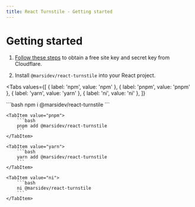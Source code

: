 ```yaml
---
title: React Turnstile - Getting started
---
```


# Getting started

1. [Follow these steps](https://developers.cloudflare.com/turnstile/get-started/) to obtain a free site key and secret key from Cloudflare.

2. Install `@marsidev/react-turnstile` into your React project.

<Tabs
  values={[
    { label: 'npm', value: 'npm' },
    { label: 'pnpm', value: 'pnpm' },
    { label: 'yarn', value: 'yarn' },
    { label: 'ni', value: 'ni' },
  ]}
>
  <TabItem value="npm">
    ```bash
    npm i @marsidev/react-turnstile
    ```
  </TabItem>

	<TabItem value="pnpm">
		```bash
		pnpm add @marsidev/react-turnstile
		```
	</TabItem>

	<TabItem value="yarn">
		```bash
		yarn add @marsidev/react-turnstile
		```
	</TabItem>

	<TabItem value="ni">
		```bash
		ni @marsidev/react-turnstile
		```
	</TabItem>

</Tabs>
